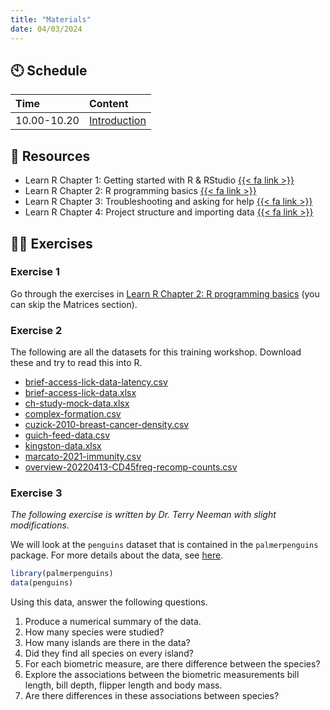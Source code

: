 ```yaml
---
title: "Materials"
date: 04/03/2024
---
```






## 🕙 Schedule


Time | Content 
:-----------|:-----------------|
10.00-10.20 | [Introduction](slides/slide1.html){target="_blank"} |     

## 📑 Resources

- Learn R Chapter 1: Getting started with R & RStudio [{{< fa link >}}](https://learnr.numbat.space/chapter1){target="_blank"}
- Learn R Chapter 2: R programming basics [{{< fa link >}}](https://learnr.numbat.space/chapter2){target="_blank"}
- Learn R Chapter 3: Troubleshooting and asking for help [{{< fa link >}}](https://learnr.numbat.space/chapter3){target="_blank"}
- Learn R Chapter 4: Project structure and importing data [{{< fa link >}}](https://learnr.numbat.space/chapter4){target="_blank"}

## 🏋️‍♀️ Exercises

### Exercise 1

Go through the exercises in [Learn R Chapter 2: R programming basics](https://learnr.numbat.space/chapter2){target="_blank"} (you can skip the Matrices section).

### Exercise 2

The following are all the datasets for this training workshop. Download these and try to read this into R. 


- <a href='data/brief-access-lick-data-latency.csv' download>brief-access-lick-data-latency.csv</a>
- <a href='data/brief-access-lick-data.xlsx' download>brief-access-lick-data.xlsx</a>
- <a href='data/ch-study-mock-data.xlsx' download>ch-study-mock-data.xlsx</a>
- <a href='data/complex-formation.csv' download>complex-formation.csv</a>
- <a href='data/cuzick-2010-breast-cancer-density.csv' download>cuzick-2010-breast-cancer-density.csv</a>
- <a href='data/guich-feed-data.csv' download>guich-feed-data.csv</a>
- <a href='data/kingston-data.xlsx' download>kingston-data.xlsx</a>
- <a href='data/marcato-2021-immunity.csv' download>marcato-2021-immunity.csv</a>
- <a href='data/overview-20220413-CD45freq-recomp-counts.csv' download>overview-20220413-CD45freq-recomp-counts.csv</a>



### Exercise 3

*The following exercise is written by Dr. Terry Neeman with slight modifications.*

We will look at the `penguins` dataset that is contained in the `palmerpenguins` package. For more details about the data, see [here](https://allisonhorst.github.io/palmerpenguins/).

```r
library(palmerpenguins)
data(penguins)
```

Using this data, answer the following questions.

1. Produce a numerical summary of the data. 
1. How many species were studied? 
1. How many islands are there in the data?
1. Did they find all species on every island?
1. For each biometric measure, are there difference between the species?
1. Explore the associations between the biometric measurements bill length, bill depth, flipper length and body mass. 
1. Are there differences in these associations between species?
